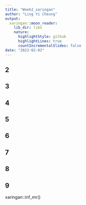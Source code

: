 ```yaml
---
title: "Week2_xaringan"
author: "Ling Yi Cheung"
output: 
  xaringan::moon_reader:
    lib_dir: libs
    nature:
      highlightStyle: github
      highlightLines: true
      countIncrementalSlides: false
date: "2023-02-03"
---
```

2
---
3
---
4
---
5
---
6
---
7
---
8
---
9
---
xaringan::inf_mr()

